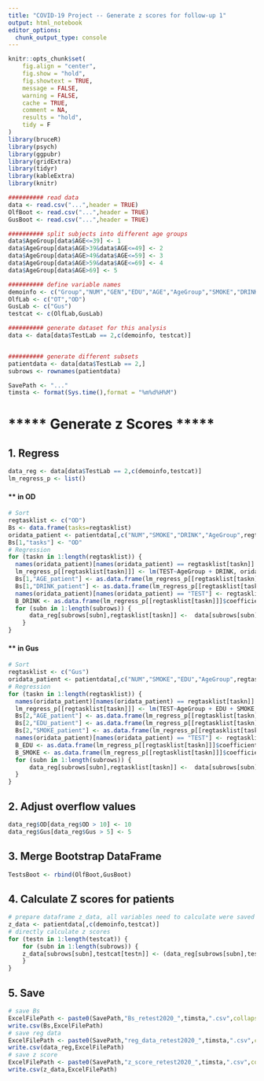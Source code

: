 ```yaml
---
title: "COVID-19 Project -- Generate z scores for follow-up 1"
output: html_notebook
editor_options: 
  chunk_output_type: console
---
```




```r
knitr::opts_chunk$set(
	fig.align = "center",
	fig.show = "hold",
	fig.showtext = TRUE,
	message = FALSE,
	warning = FALSE,
	cache = TRUE,
	comment = NA,
	results = "hold",
	tidy = F
)
library(bruceR)
library(psych)
library(ggpubr)
library(gridExtra)
library(tidyr)
library(kableExtra)
library(knitr)

########## read data
data <- read.csv("...",header = TRUE)
OlfBoot <- read.csv("...",header = TRUE)
GusBoot <- read.csv("...",header = TRUE)

########## split subjects into different age groups
data$AgeGroup[data$AGE<=39] <- 1
data$AgeGroup[data$AGE>39&data$AGE<=49] <- 2
data$AgeGroup[data$AGE>49&data$AGE<=59] <- 3
data$AgeGroup[data$AGE>59&data$AGE<=69] <- 4
data$AgeGroup[data$AGE>69] <- 5

########## define variable names
demoinfo <- c("Group","NUM","GEN","EDU","AGE","AgeGroup","SMOKE","DRINK","TestLab")
OlfLab <- c("OT","OD")
GusLab <- c("Gus")
testcat <- c(OlfLab,GusLab)

########## generate dataset for this analysis
data <- data[data$TestLab == 2,c(demoinfo, testcat)]


########## generate different subsets
patientdata <- data[data$TestLab == 2,]
subrows <- rownames(patientdata)

SavePath <- "..."
timsta <- format(Sys.time(),format = "%m%d%H%M")


```
# ***** Generate z Scores *****
## 1. Regress 
```r
data_reg <- data[data$TestLab == 2,c(demoinfo,testcat)]
lm_regress_p <- list()
```
#### ** in OD
```r
# Sort
regtasklist <- c("OD")
Bs <- data.frame(tasks=regtasklist)
oridata_patient <- patientdata[,c("NUM","SMOKE","DRINK","AgeGroup",regtasklist)] 
Bs[1,"tasks"] <- "OD"
# Regression
for (taskn in 1:length(regtasklist)) {
  names(oridata_patient)[names(oridata_patient) == regtasklist[taskn]] <- "TEST"
  lm_regress_p[[regtasklist[taskn]]] <- lm(TEST~AgeGroup + DRINK, oridata_patient)
  Bs[1,"AGE_patient"] <- as.data.frame(lm_regress_p[[regtasklist[taskn]]]$coefficients)["AgeGroup",1]
  Bs[1,"DRINK_patient"] <- as.data.frame(lm_regress_p[[regtasklist[taskn]]]$coefficients)["DRINK",1]
  names(oridata_patient)[names(oridata_patient) == "TEST"] <- regtasklist[taskn]
  B_DRINK <- as.data.frame(lm_regress_p[[regtasklist[taskn]]]$coefficients)["DRINK",1]
  for (subn in 1:length(subrows)) {
      data_reg[subrows[subn],regtasklist[taskn]] <-  data[subrows[subn],regtasklist[taskn]] - B_DRINK * (data[subrows[subn],"DRINK"] - 0)
    }
}
```
#### ** in Gus
```r
# Sort
regtasklist <- c("Gus")
oridata_patient <- patientdata[,c("NUM","SMOKE","EDU","AgeGroup",regtasklist)] 
# Regression
for (taskn in 1:length(regtasklist)) {
  names(oridata_patient)[names(oridata_patient) == regtasklist[taskn]] <- "TEST"
  lm_regress_p[[regtasklist[taskn]]] <- lm(TEST~AgeGroup + EDU + SMOKE, oridata_patient)
  Bs[2,"AGE_patient"] <- as.data.frame(lm_regress_p[[regtasklist[taskn]]]$coefficients)["AgeGroup",1]
  Bs[2,"EDU_patient"] <- as.data.frame(lm_regress_p[[regtasklist[taskn]]]$coefficients)["EDU",1]
  Bs[2,"SMOKE_patient"] <- as.data.frame(lm_regress_p[[regtasklist[taskn]]]$coefficients)["SMOKE",1]
  names(oridata_patient)[names(oridata_patient) == "TEST"] <- regtasklist[taskn]
  B_EDU <- as.data.frame(lm_regress_p[[regtasklist[taskn]]]$coefficients)["EDU",1]  
  B_SMOKE <- as.data.frame(lm_regress_p[[regtasklist[taskn]]]$coefficients)["SMOKE",1]  
  for (subn in 1:length(subrows)) {
      data_reg[subrows[subn],regtasklist[taskn]] <-  data[subrows[subn],regtasklist[taskn]] - B_EDU * (data[subrows[subn],"EDU"] - 12.23177) - B_SMOKE * (data[subrows[subn],"SMOKE"] - 0)
  }
}
```
## 2. Adjust overflow values
```r
data_reg$OD[data_reg$OD > 10] <- 10
data_reg$Gus[data_reg$Gus > 5] <- 5
```
## 3. Merge Bootstrap DataFrame
```r
TestsBoot <- rbind(OlfBoot,GusBoot)
```
## 4. Calculate Z scores for patients
```r
# prepare dataframe z_data, all variables need to calculate were saved to z_data
z_data <- patientdata[,c(demoinfo,testcat)]
# directly calculate z scores 
for (testn in 1:length(testcat)) {
    for (subn in 1:length(subrows)) {
    z_data[subrows[subn],testcat[testn]] <- (data_reg[subrows[subn],testcat[testn]]-TestsBoot[TestsBoot$Tests==testcat[testn],paste0("AG", data_reg[subrows[subn],"AgeGroup"], "_Mean", collapse = NULL)])/TestsBoot[TestsBoot$Tests==testcat[testn],paste0("AG", data_reg[subrows[subn],"AgeGroup"], "_SD", collapse = NULL)]
    }
}
```
## 5. Save
```r
# save Bs
ExcelFilePath <- paste0(SavePath,"Bs_retest2020_",timsta,".csv",collapse = NULL)
write.csv(Bs,ExcelFilePath)
# save reg data
ExcelFilePath <- paste0(SavePath,"reg_data_retest2020_",timsta,".csv",collapse = NULL)
write.csv(data_reg,ExcelFilePath)
# save z score
ExcelFilePath <- paste0(SavePath,"z_score_retest2020_",timsta,".csv",collapse = NULL)
write.csv(z_data,ExcelFilePath)
```





